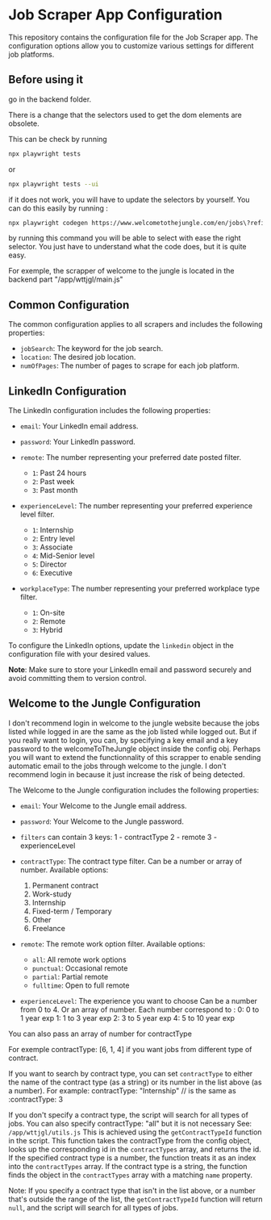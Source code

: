 # Job Scraper App Configuration

This repository contains the configuration file for the Job Scraper app. The configuration options allow you to customize various settings for different job platforms.

## Before using it

go in the backend folder.

There is a change that the selectors used to get the dom elements are obsolete. 

This can be check by running 
```bash
npx playwright tests
```
or 

```bash
npx playwright tests --ui
```

if it does not work, you will have to update the selectors by yourself. You can do this easily by running :
```bash
npx playwright codegen https://www.welcometothejungle.com/en/jobs\?refinementList%5Boffices.country_code%5D%5B%5D\=FR\&query\=react%20js\&page\=1
```
 by running this command you will be able to select with ease the right selector.
 You just have to understand what the code does, but it is quite easy.

For exemple, the scrapper of welcome to the jungle is located in the backend part "/app/wttjgl/main.js"


## Common Configuration

The common configuration applies to all scrapers and includes the following properties:

- `jobSearch`: The keyword for the job search.
- `location`: The desired job location.
- `numOfPages`: The number of pages to scrape for each job platform.

## LinkedIn Configuration

The LinkedIn configuration includes the following properties:

- `email`: Your LinkedIn email address.
- `password`: Your LinkedIn password.
- `remote`: The number representing your preferred date posted filter.

  - `1`: Past 24 hours
  - `2`: Past week
  - `3`: Past month

- `experienceLevel`: The number representing your preferred experience level filter.

  - `1`: Internship
  - `2`: Entry level
  - `3`: Associate
  - `4`: Mid-Senior level
  - `5`: Director
  - `6`: Executive

- `workplaceType`: The number representing your preferred workplace type filter.
  - `1`: On-site
  - `2`: Remote
  - `3`: Hybrid

To configure the LinkedIn options, update the `linkedin` object in the configuration file with your desired values.

**Note**: Make sure to store your LinkedIn email and password securely and avoid committing them to version control.

## Welcome to the Jungle Configuration

I don't recommend login in welcome to the jungle website because the jobs listed while logged in are the same as the job listed while logged out.
But if you really want to login, you can, by specifying a key email and a key password to the welcomeToTheJungle object inside the config obj.
Perhaps you will want to extend the functionnality of this scrapper to enable sending automatic email to the jobs through welcome to the jungle.
I don't recommend login in because it just increase the risk of being detected.

The Welcome to the Jungle configuration includes the following properties:

- `email`: Your Welcome to the Jungle email address.
- `password`: Your Welcome to the Jungle password.
- `filters` can contain 3 keys: 
  1 - contractType
  2 - remote
  3 - experienceLevel

- `contractType`: The contract type filter. Can be a number or array of number. Available options:

  1. Permanent contract
  2. Work-study
  3. Internship
  4. Fixed-term / Temporary
  5. Other
  6. Freelance

- `remote`: The remote work option filter. Available options:
  - `all`: All remote work options
  - `punctual`: Occasional remote
  - `partial`: Partial remote
  - `fulltime`: Open to full remote
- `experienceLevel`: The experience you want to choose 
    Can be a number from 0 to 4. Or an array of number.
    Each number correspond to :
   0: 0 to 1 year exp
   1: 1 to 3 year exp
   2: 3 to 5 year exp
   4: 5 to 10 year exp

You can also pass an array of number for contractType

For exemple contractType: [6, 1, 4] if you want jobs from different type of contract.

If you want to search by contract type, you can set `contractType` to either the name of the contract type (as a string)
or its number in the list above (as a number).
For example: contractType: "Internship" // is the same as :contractType: 3

If you don't specify a contract type, the script will search for all types of jobs.
You can also specify contractType: "all" but it is not necessary
See: `/app/wttjgl/utils.js`
This is achieved using the `getContractTypeId` function in the script. This function takes the contractType from the config object,
looks up the corresponding id in the `contractTypes` array, and returns the id.
If the specified contract type is a number, the function treats it as an index into the `contractTypes` array.
If the contract type is a string, the function finds the object in the `contractTypes` array with a matching `name` property.

Note: If you specify a contract type that isn't in the list above, or a number that's outside the range of the list,
the `getContractTypeId` function will return `null`, and the script will search for all types of jobs.
